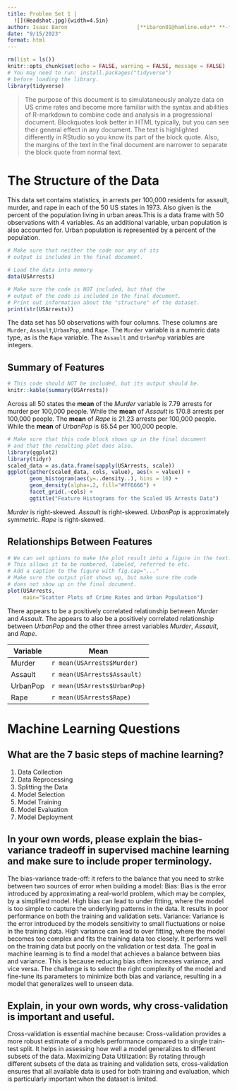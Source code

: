 ```yaml
---
title: Problem Set 1 |
  ![](Headshot.jpg){width=4.5in}  
author: Isaac Baron                      [**ibaron01@hamline.edu** **-** **Student** ]
date: "9/15/2023"
format: html
---
```


```{=html}
<!-- 
In markdown, the dashes, brackets and exclamation points marking the beginning
and end of this block of text represent comments. They will not be included as
text or as code in the document you generate. This can be a handy way to leave
yourself, teammates, coworkers, etc. important information that travels with the
document without becoming part of the final output. I will use these comment
blocks to provide directions to you in this assignment.
-->
```
```r
rm(list = ls())
knitr::opts_chunk$set(echo = FALSE, warning = FALSE, message = FALSE)
# You may need to run: install.packages("tidyverse")
# before loading the library.
library(tidyverse)
```

```{=html}
<!-- The paragraph below is written as a "block quote" as a sort
     sort of abstract for the document.
-->
```
> The purpose of this document is to simulataneously analyze data on US crime rates and become more familiar with the syntax and abilities of R-markdown to combine code and analysis in a progressional document. Blockquotes look better in HTML typically, but you can see their general effect in any document. The text is highlighted differently in RStudio so you know its part of the block quote. Also, the margins of the text in the final document are narrower to separate the block quote from normal text.

# The Structure of the Data

```{=html}
<!-- You are going to discuss the data we are about to analyze.
  * In the lower-right pane of RStudio, click on the Help tab.
    In the help tab search box, type in USArrests and hit enter.
    Read the provided help file.
  * Write a short paragraph discussing what the data set is about.
-->
```
This data set contains statistics, in arrests per 100,000 residents for assault, murder, and rape in each of the 50 US states in 1973. Also given is the percent of the population living in urban areas.This is a data frame with 50 observations with 4 variables. As an additional variable, urban population is also accounted for. Urban population is represented by a percent of the population.

```r
# Make sure that neither the code nor any of its
# output is included in the final document.

# Load the data into memory
data(USArrests)
```

```r
# Make sure the code is NOT included, but that the
# output of the code is included in the final document.
# Print out information about the "structure" of the dataset.
print(str(USArrests))
```

```{=html}
<!-- Write a paragraph discussing the structure of the data such as:
* How many observations do we have?
* How many columns and what are they, how do we interpret their numbers?
* What kind of data types do we have for each column?
* Whenever you mention a column name, like "Assault", in your paragraph, surround the word with single back-ticks such as `Assault`. This will change the font for that word to monospace and make it look like code.
-->
```
The data set has 50 observations with four columns. These columns are `Murder`, `Assault`,`UrbanPop`, and `Rape`. The `Murder` variable is a numeric data type, as is the `Rape` variable. The `Assault` and `UrbanPop` variables are integers.

## Summary of Features

```r
# This code should NOT be included, but its output should be.
knitr::kable(summary(USArrests))
```

```{=html}
<!-- Discuss the summary.
* Quickly discuss the mean of each column and interpret the mean values
  based on the definition of the column in the help file.
* In this paragraph, each time you type a column name, like "Murder"
  surround it in single stars *Murder* so that it will be italicized.
* In this paragraph, each time you type the word "mean", surround it
  with double stars **mean** so it will be bolded.
-->
```
Across all 50 states the **mean** of the *Murder* variable is 7.79 arrests for murder per 100,000 people. While the **mean** of *Assault* is 170.8 arrests per 100,000 people. The **mean** of *Rape* is 21.23 arrests per 100,000 people. While the **mean** of *UrbanPop* is 65.54 per 100,000 people.

```r
# Make sure that this code block shows up in the final document
# and that the resulting plot does also.
library(ggplot2)
library(tidyr)
scaled_data = as.data.frame(sapply(USArrests, scale))
ggplot(gather(scaled_data, cols, value), aes(x = value)) + 
       geom_histogram(aes(y=..density..), bins = 10) + 
       geom_density(alpha=.2, fill="#FF6666") +
       facet_grid(.~cols) +
       ggtitle("Feature Histograms for the Scaled US Arrests Data")
```

```{=html}
<!-- Scaling the data centered the features at zero
and allows features to deviate above and below.  Write
a paragraph describing whether you see any slight skew 
in the distributions of the features and include it below
-->
```
*Murder* is right-skewed. *Assault* is right-skewed. *UrbanPop* is approximately symmetric. *Rape* is right-skewed.

## Relationships Between Features

```r
# We can set options to make the plot result into a figure in the text.
# This allows it to be numbered, labeled, referred to etc.
# Add a caption to the figure with fig.cap="..."
# Make sure the output plot shows up, but make sure the code
# does not show up in the final document.
plot(USArrests,
     main="Scatter Plots of Crime Rates and Urban Population")
```

```{=html}
<!-- Write a paragraph describing whether you see any relationships
in terms of correlation between the features of the dataset. Do your
best to interpret any of these relationships and what they may or may
not mean.
-->
```
There appears to be a positively correlated relationship between *Murder* and *Assault*. The appears to also be a positively correlated relationship between *UrbanPop* and the other three arrest variables *Murder*, *Assault*, and *Rape*.

```{=html}
<!--
Finally, create a table of the mean values.
In markdown, we can specify tables using some basic
text formatting and it will be turned into a nice table.
For each feature, replace the ___ marks with inline R code,
you know the `r ` that will insert the mean value of each feature 
in the table. You can get the mean using,
mean(USArrests$Murder). For the remaining features, replace
the Murder part with the feature name as spelled in the dataset.
-->
```
| **Variable** | **Mean**                     |
|--------------|------------------------------|
| Murder       | `r mean(USArrests$Murder)`   |
| Assault      | `r mean(USArrests$Assault)`  |
| UrbanPop     | `r mean(USArrests$UrbanPop)` |
| Rape         | `r mean(USArrests$Rape)`     |

# Machine Learning Questions

## What are the 7 basic steps of machine learning?

1.  Data Collection
2.  Data Reprocessing
3.  Splitting the Data
4.  Model Selection
5.  Model Training
6.  Model Evaluation
7.  Model Deployment

## In your own words, please explain the bias-variance tradeoff in supervised machine learning and make sure to include proper terminology.

The bias-variance trade-off: it refers to the balance that you need to strike between two sources of error when building a model: Bias: Bias is the error introduced by approximating a real-world problem, which may be complex, by a simplified model. High bias can lead to under fitting, where the model is too simple to capture the underlying patterns in the data. It results in poor performance on both the training and validation sets. Variance: Variance is the error introduced by the models sensitivity to small fluctuations or noise in the training data. High variance can lead to over fitting, where the model becomes too complex and fits the training data too closely. It performs well on the training data but poorly on the validation or test data. The goal in machine learning is to find a model that achieves a balance between bias and variance. This is because reducing bias often increases variance, and vice versa. The challenge is to select the right complexity of the model and fine-tune its parameters to minimize both bias and variance, resulting in a model that generalizes well to unseen data.

## Explain, in your own words, why cross-validation is important and useful.

Cross-validation is essential machine because: Cross-validation provides a more robust estimate of a models performance compared to a single train-test split. It helps in assessing how well a model generalizes to different subsets of the data. Maximizing Data Utilization: By rotating through different subsets of the data as training and validation sets, cross-validation ensures that all available data is used for both training and evaluation, which is particularly important when the dataset is limited.
